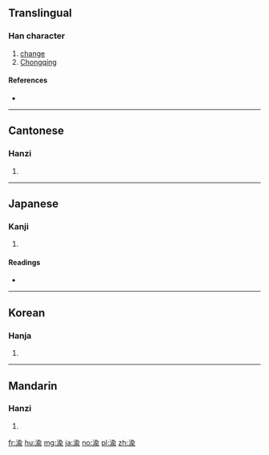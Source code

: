 ==Translingual==

===Han character===
{{Han char|rn=85|rad=水|as=09|sn=12|four=3812<sub>1</sub>|canj=水人一弓 (EOMN), X水人一弓 (XEOMN)}}

# [[change]]
# [[Chongqing]]

====References====
* {{Han ref|kx=0633.450|dkj=17761|dj=1040.040|hdz=31681.120|uh=6E1D|ud=28189|bh=B4FC|bd=46332}}

----

==Cantonese==

===Hanzi===
{{yue-hanzi|jyut=|y=yu4}}

# {{defn|lang=yue|sort=水09}}

----

==Japanese==

===Kanji===
{{ja-kanji|grade=|rs=水09}}

# {{defn|lang=ja|sort=水09}}

====Readings====
* {{ja-readings|on=[[ゆ]] (yu)|kun=[[かわる]] (kawaru)}}

----

==Korean==

===Hanja===
{{ko-hanja|hangeul=투|eumhun=|rv=tu|mr=t'u|y=thwu}}

# {{defn|lang=ko|sort=水09}}

----

==Mandarin==

===Hanzi===
{{cmn-hanzi|pin=[[yú]] ([[yu2]])|wg=yü<sup>2</sup>}}

# {{defn|lang=cmn|sort=水09}}

[[fr:渝]]
[[hu:渝]]
[[mg:渝]]
[[ja:渝]]
[[no:渝]]
[[pl:渝]]
[[zh:渝]]